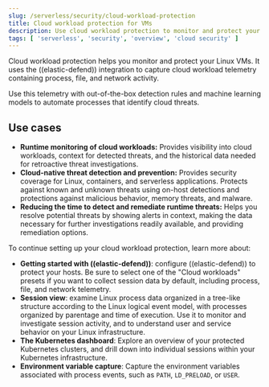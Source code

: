 ```yaml
---
slug: /serverless/security/cloud-workload-protection
title: Cloud workload protection for VMs
description: Use cloud workload protection to monitor and protect your Linux VMs.
tags: [ 'serverless', 'security', 'overview', 'cloud security' ]
---
```


<div id="cloud-workload-protection"></div>

Cloud workload protection helps you monitor and protect your Linux VMs. It uses the <DocLink slug="/serverless/security/install-edr">((elastic-defend))</DocLink> integration to capture cloud workload telemetry containing process, file, and network activity.

Use this telemetry with out-of-the-box detection rules and machine learning models to automate processes that identify cloud threats.

## Use cases

* **Runtime monitoring of cloud workloads:** Provides visibility into cloud workloads, context for detected threats, and the historical data needed for retroactive threat investigations.
* **Cloud-native threat detection and prevention:** Provides security coverage for Linux, containers, and serverless applications. Protects against known and unknown threats using on-host detections and protections against malicious behavior, memory threats, and malware.
* **Reducing the time to detect and remediate runtime threats:** Helps you resolve potential threats by showing alerts in context, making the data necessary for further investigations readily available, and providing remediation options.

To continue setting up your cloud workload protection, learn more about:

* <DocLink slug="/serverless/security/install-edr">**Getting started with ((elastic-defend))**</DocLink>: configure ((elastic-defend)) to protect your hosts. Be sure to select one of the "Cloud workloads" presets if you want to collect session data by default, including process, file, and network telemetry.
* <DocLink slug="/serverless/security/session-view">**Session view**</DocLink>: examine Linux process data organized in a tree-like structure according to the Linux logical event model, with processes organized by parentage and time of execution. Use it to monitor and investigate session activity, and to understand user and service behavior on your Linux infrastructure.
* <DocLink slug="/serverless/security/kubernetes-dashboard-dash">**The Kubernetes dashboard**</DocLink>: Explore an overview of your protected Kubernetes clusters, and drill down into individual sessions within your Kubernetes infrastructure.
* <DocLink slug="/serverless/security/environment-variable-capture">**Environment variable capture**</DocLink>: Capture the environment variables associated with process events, such as `PATH`, `LD_PRELOAD`, or `USER`.

